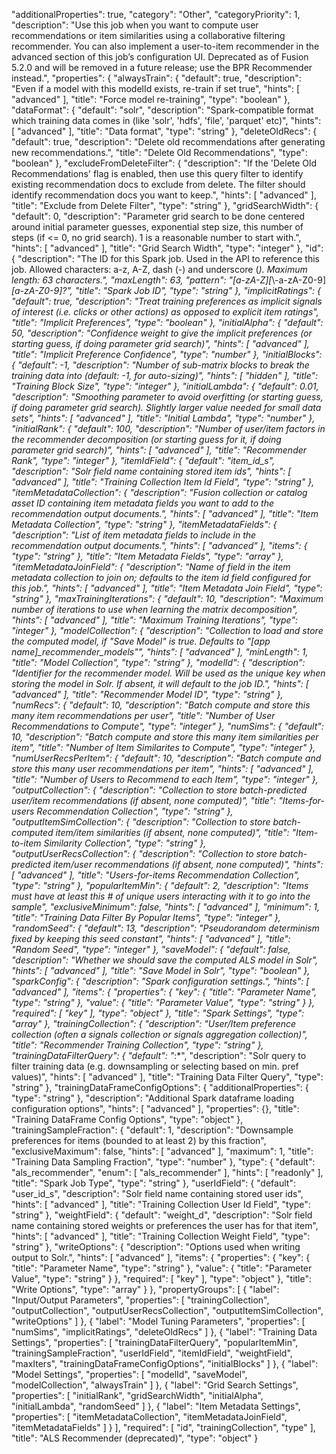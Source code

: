   "additionalProperties": true,
  "category": "Other",
  "categoryPriority": 1,
  "description": "Use this job when you want to compute user recommendations or item similarities using a collaborative filtering recommender. You can also implement a user-to-item recommender in the advanced section of this job’s configuration UI. Deprecated as of Fusion 5.2.0 and will be removed in a future release; use the BPR Recommender instead.",
  "properties": {
    "alwaysTrain": {
      "default": true,
      "description": "Even if a model with this modelId exists, re-train if set true",
      "hints": [
        "advanced"
      ],
      "title": "Force model re-training",
      "type": "boolean"
    },
    "dataFormat": {
      "default": "solr",
      "description": "Spark-compatible format which training data comes in (like 'solr', 'hdfs', 'file', 'parquet' etc)",
      "hints": [
        "advanced"
      ],
      "title": "Data format",
      "type": "string"
    },
    "deleteOldRecs": {
      "default": true,
      "description": "Delete old recommendations after generating new recommendations.",
      "title": "Delete Old Recommendations",
      "type": "boolean"
    },
    "excludeFromDeleteFilter": {
      "description": "If the 'Delete Old Recommendations' flag is enabled, then use this query filter to identify existing recommendation docs to exclude from delete. The filter should identify recommendation docs you want to keep.",
      "hints": [
        "advanced"
      ],
      "title": "Exclude from Delete Filter",
      "type": "string"
    },
    "gridSearchWidth": {
      "default": 0,
      "description": "Parameter grid search to be done centered around initial parameter guesses, exponential step size, this number of steps (if <= 0, no grid search). 1 is a reasonable number to start with.",
      "hints": [
        "advanced"
      ],
      "title": "Grid Search Width",
      "type": "integer"
    },
    "id": {
      "description": "The ID for this Spark job. Used in the API to reference this job. Allowed characters: a-z, A-Z, dash (-) and underscore (_). Maximum length: 63 characters.",
      "maxLength": 63,
      "pattern": "[a-zA-Z][_\\-a-zA-Z0-9]*[a-zA-Z0-9]?",
      "title": "Spark Job ID",
      "type": "string"
    },
    "implicitRatings": {
      "default": true,
      "description": "Treat training preferences as implicit signals of interest (i.e. clicks or other actions) as opposed to explicit item ratings",
      "title": "Implicit Preferences",
      "type": "boolean"
    },
    "initialAlpha": {
      "default": 50,
      "description": "Confidence weight to give the implicit preferences (or starting guess, if doing parameter grid search)",
      "hints": [
        "advanced"
      ],
      "title": "Implicit Preference Confidence",
      "type": "number"
    },
    "initialBlocks": {
      "default": -1,
      "description": "Number of sub-matrix blocks to break the training data into (default: -1, for auto-sizing)",
      "hints": [
        "hidden"
      ],
      "title": "Training Block Size",
      "type": "integer"
    },
    "initialLambda": {
      "default": 0.01,
      "description": "Smoothing parameter to avoid overfitting (or starting guess, if doing parameter grid search). Slightly larger value needed for small data sets",
      "hints": [
        "advanced"
      ],
      "title": "Initial Lambda",
      "type": "number"
    },
    "initialRank": {
      "default": 100,
      "description": "Number of user/item factors in the recommender decomposition (or starting guess for it, if doing parameter grid search)",
      "hints": [
        "advanced"
      ],
      "title": "Recommender Rank",
      "type": "integer"
    },
    "itemIdField": {
      "default": "item_id_s",
      "description": "Solr field name containing stored item ids",
      "hints": [
        "advanced"
      ],
      "title": "Training Collection Item Id Field",
      "type": "string"
    },
    "itemMetadataCollection": {
      "description": "Fusion collection or catalog asset ID containing item metadata fields you want to add to the recommendation output documents.",
      "hints": [
        "advanced"
      ],
      "title": "Item Metadata Collection",
      "type": "string"
    },
    "itemMetadataFields": {
      "description": "List of item metadata fields to include in the recommendation output documents.",
      "hints": [
        "advanced"
      ],
      "items": {
        "type": "string"
      },
      "title": "Item Metadata Fields",
      "type": "array"
    },
    "itemMetadataJoinField": {
      "description": "Name of field in the item metadata collection to join on; defaults to the item id field configured for this job.",
      "hints": [
        "advanced"
      ],
      "title": "Item Metadata Join Field",
      "type": "string"
    },
    "maxTrainingIterations": {
      "default": 10,
      "description": "Maximum number of iterations to use when learning the matrix decomposition",
      "hints": [
        "advanced"
      ],
      "title": "Maximum Training Iterations",
      "type": "integer"
    },
    "modelCollection": {
      "description": "Collection to load and store the computed model, if \"Save Model\" is true. Defaults to \"[app name]_recommender_models\"",
      "hints": [
        "advanced"
      ],
      "minLength": 1,
      "title": "Model Collection",
      "type": "string"
    },
    "modelId": {
      "description": "Identifier for the recommender model. Will be used as the unique key when storing the model in Solr. If absent, it will default to the job ID.",
      "hints": [
        "advanced"
      ],
      "title": "Recommender Model ID",
      "type": "string"
    },
    "numRecs": {
      "default": 10,
      "description": "Batch compute and store this many item recommendations per user",
      "title": "Number of User Recommendations to Compute",
      "type": "integer"
    },
    "numSims": {
      "default": 10,
      "description": "Batch compute and store this many item similarities per item",
      "title": "Number of Item Similarites to Compute",
      "type": "integer"
    },
    "numUserRecsPerItem": {
      "default": 10,
      "description": "Batch compute and store this many user recommendations per item",
      "hints": [
        "advanced"
      ],
      "title": "Number of Users to Recommend to each Item",
      "type": "integer"
    },
    "outputCollection": {
      "description": "Collection to store batch-predicted user/item recommendations (if absent, none computed)",
      "title": "Items-for-users Recommendation Collection",
      "type": "string"
    },
    "outputItemSimCollection": {
      "description": "Collection to store batch-computed item/item similarities (if absent, none computed)",
      "title": "Item-to-item Similarity Collection",
      "type": "string"
    },
    "outputUserRecsCollection": {
      "description": "Collection to store batch-predicted item/user recommendations (if absent, none computed)",
      "hints": [
        "advanced"
      ],
      "title": "Users-for-items Recommendation Collection",
      "type": "string"
    },
    "popularItemMin": {
      "default": 2,
      "description": "Items must have at least this # of unique users interacting with it to go into the sample",
      "exclusiveMinimum": false,
      "hints": [
        "advanced"
      ],
      "minimum": 1,
      "title": "Training Data Filter By Popular Items",
      "type": "integer"
    },
    "randomSeed": {
      "default": 13,
      "description": "Pseudorandom determinism fixed by keeping this seed constant",
      "hints": [
        "advanced"
      ],
      "title": "Random Seed",
      "type": "integer"
    },
    "saveModel": {
      "default": false,
      "description": "Whether we should save the computed ALS model in Solr",
      "hints": [
        "advanced"
      ],
      "title": "Save Model in Solr",
      "type": "boolean"
    },
    "sparkConfig": {
      "description": "Spark configuration settings.",
      "hints": [
        "advanced"
      ],
      "items": {
        "properties": {
          "key": {
            "title": "Parameter Name",
            "type": "string"
          },
          "value": {
            "title": "Parameter Value",
            "type": "string"
          }
        },
        "required": [
          "key"
        ],
        "type": "object"
      },
      "title": "Spark Settings",
      "type": "array"
    },
    "trainingCollection": {
      "description": "User/Item preference collection (often a signals collection or signals aggregation collection)",
      "title": "Recommender Training Collection",
      "type": "string"
    },
    "trainingDataFilterQuery": {
      "default": "*:*",
      "description": "Solr query to filter training data (e.g. downsampling or selecting based on min. pref values)",
      "hints": [
        "advanced"
      ],
      "title": "Training Data Filter Query",
      "type": "string"
    },
    "trainingDataFrameConfigOptions": {
      "additionalProperties": {
        "type": "string"
      },
      "description": "Additional Spark dataframe loading configuration options",
      "hints": [
        "advanced"
      ],
      "properties": {},
      "title": "Training DataFrame Config Options",
      "type": "object"
    },
    "trainingSampleFraction": {
      "default": 1,
      "description": "Downsample preferences for items (bounded to at least 2) by this fraction",
      "exclusiveMaximum": false,
      "hints": [
        "advanced"
      ],
      "maximum": 1,
      "title": "Training Data Sampling Fraction",
      "type": "number"
    },
    "type": {
      "default": "als_recommender",
      "enum": [
        "als_recommender"
      ],
      "hints": [
        "readonly"
      ],
      "title": "Spark Job Type",
      "type": "string"
    },
    "userIdField": {
      "default": "user_id_s",
      "description": "Solr field name containing stored user ids",
      "hints": [
        "advanced"
      ],
      "title": "Training Collection User Id Field",
      "type": "string"
    },
    "weightField": {
      "default": "weight_d",
      "description": "Solr field name containing stored weights or preferences the user has for that item",
      "hints": [
        "advanced"
      ],
      "title": "Training Collection Weight Field",
      "type": "string"
    },
    "writeOptions": {
      "description": "Options used when writing output to Solr.",
      "hints": [
        "advanced"
      ],
      "items": {
        "properties": {
          "key": {
            "title": "Parameter Name",
            "type": "string"
          },
          "value": {
            "title": "Parameter Value",
            "type": "string"
          }
        },
        "required": [
          "key"
        ],
        "type": "object"
      },
      "title": "Write Options",
      "type": "array"
    }
  },
  "propertyGroups": [
    {
      "label": "Input/Output Parameters",
      "properties": [
        "trainingCollection",
        "outputCollection",
        "outputUserRecsCollection",
        "outputItemSimCollection",
        "writeOptions"
      ]
    },
    {
      "label": "Model Tuning Parameters",
      "properties": [
        "numSims",
        "implicitRatings",
        "deleteOldRecs"
      ]
    },
    {
      "label": "Training Data Settings",
      "properties": [
        "trainingDataFilterQuery",
        "popularItemMin",
        "trainingSampleFraction",
        "userIdField",
        "itemIdField",
        "weightField",
        "maxIters",
        "trainingDataFrameConfigOptions",
        "initialBlocks"
      ]
    },
    {
      "label": "Model Settings",
      "properties": [
        "modelId",
        "saveModel",
        "modelCollection",
        "alwaysTrain"
      ]
    },
    {
      "label": "Grid Search Settings",
      "properties": [
        "initialRank",
        "gridSearchWidth",
        "initialAlpha",
        "initialLambda",
        "randomSeed"
      ]
    },
    {
      "label": "Item Metadata Settings",
      "properties": [
        "itemMetadataCollection",
        "itemMetadataJoinField",
        "itemMetadataFields"
      ]
    }
  ],
  "required": [
    "id",
    "trainingCollection",
    "type"
  ],
  "title": "ALS Recommender (deprecated)",
  "type": "object"
}
